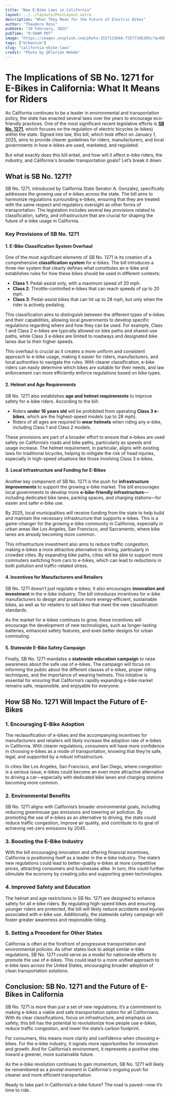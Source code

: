 ```yaml
---
title: "New E-Bike Laws in California"
layout: ../../layouts/PostLayout.astro
description: "What They Mean for the Future of Electric Bikes"
author: "Theodore Ross"
pubDate: "20 February, 2025"
pubTime: "9:50AM PDT"
image: "https://images.unsplash.com/photo-1557123666-f35773db305c?q=80&w=2628&auto=format&fit=crop&ixlib=rb-4.0.3&ixid=M3wxMjA3fDB8MHxwaG90by1wYWdlfHx8fGVufDB8fHx8fA%3D%3D"
tags: ["Urbanism"]
slug: "california-ebike-laws"
credit: "Photo by @Florian Wehde"
---
```


# The Implications of SB No. 1271 for E-Bikes in California: What It Means for Riders

As California continues to be a leader in environmental and transportation policy, the state has enacted several laws over the years to encourage eco-friendly practices. One of the most significant recent legislative efforts is [**SB No. 1271**](https://leginfo.legislature.ca.gov/faces/billTextClient.xhtml?bill_id=202320240SB1271), which focuses on the regulation of electric bicycles (e-bikes) within the state. Signed into law, this bill, which took effect on January 1, 2025, aims to provide clearer guidelines for riders, manufacturers, and local governments in how e-bikes are used, marketed, and regulated.

But what exactly does this bill entail, and how will it affect e-bike riders, the industry, and California's broader transportation goals? Let’s break it down.

## What is SB No. 1271?

SB No. 1271, introduced by California State Senator A. Gonzalez, specifically addresses the growing use of e-bikes across the state. The bill aims to harmonize regulations surrounding e-bikes, ensuring that they are treated with the same respect and regulatory oversight as other forms of transportation. The legislation includes several key provisions related to classification, safety, and infrastructure that are crucial for shaping the future of e-bike usage in California.

### Key Provisions of SB No. 1271

#### 1. **E-Bike Classification System Overhaul**

One of the most significant elements of SB No. 1271 is its creation of a comprehensive **classification system** for e-bikes. The bill introduces a three-tier system that clearly defines what constitutes an e-bike and establishes rules for how these bikes should be used in different contexts:

- **Class 1**: Pedal-assist only, with a maximum speed of 20 mph.
- **Class 2**: Throttle-controlled e-bikes that can reach speeds of up to 20 mph.
- **Class 3**: Pedal-assist bikes that can hit up to 28 mph, but only when the rider is actively pedaling.

This classification aims to distinguish between the different types of e-bikes and their capabilities, allowing local governments to develop specific regulations regarding where and how they can be used. For example, Class 1 and Class 2 e-bikes are typically allowed on bike paths and shared-use paths, while Class 3 e-bikes are limited to roadways and designated bike lanes due to their higher speeds.

This overhaul is crucial as it creates a more uniform and consistent approach to e-bike usage, making it easier for riders, manufacturers, and local authorities to navigate the rules. With clearer classification, e-bike riders can easily determine which bikes are suitable for their needs, and law enforcement can more efficiently enforce regulations based on bike types.

#### 2. **Helmet and Age Requirements**

SB No. 1271 also establishes **age and helmet requirements** to improve safety for e-bike riders. According to the bill:

- Riders **under 16 years old** will be prohibited from operating **Class 3 e-bikes**, which are the highest-speed models (up to 28 mph).
- Riders of all ages are required to **wear helmets** when riding any e-bike, including Class 1 and Class 2 models.

These provisions are part of a broader effort to ensure that e-bikes are used safely on California’s roads and bike paths, particularly as speeds and usage increase. The helmet requirement, in particular, aligns with existing laws for traditional bicycles, helping to mitigate the risk of head injuries, especially in high-speed situations like those involving Class 3 e-bikes.

#### 3. **Local Infrastructure and Funding for E-Bikes**

Another key component of SB No. 1271 is the push for **infrastructure improvements** to support the growing e-bike market. The bill encourages local governments to develop more **e-bike-friendly infrastructure**—including dedicated bike lanes, parking spaces, and charging stations—for easier and safer e-bike use.

By 2025, local municipalities will receive funding from the state to help build and maintain the necessary infrastructure that supports e-bikes. This is a game-changer for the growing e-bike community in California, especially in urban areas like Los Angeles, San Francisco, and Sacramento, where bike lanes are already becoming more common.

This infrastructure investment also aims to reduce traffic congestion, making e-bikes a more attractive alternative to driving, particularly in crowded cities. By expanding bike paths, cities will be able to support more commuters switching from cars to e-bikes, which can lead to reductions in both pollution and traffic-related stress.

#### 4. **Incentives for Manufacturers and Retailers**

SB No. 1271 doesn’t just regulate e-bikes; it also encourages **innovation and investment** in the e-bike industry. The bill introduces incentives for e-bike manufacturers to design and produce more energy-efficient, sustainable bikes, as well as for retailers to sell bikes that meet the new classification standards.

As the market for e-bikes continues to grow, these incentives will encourage the development of new technologies, such as longer-lasting batteries, enhanced safety features, and even better designs for urban commuting.

#### 5. **Statewide E-Bike Safety Campaign**

Finally, SB No. 1271 mandates a **statewide education campaign** to raise awareness about the safe use of e-bikes. The campaign will focus on informing the public about the different classes of e-bikes, proper riding techniques, and the importance of wearing helmets. This initiative is essential for ensuring that California’s rapidly expanding e-bike market remains safe, responsible, and enjoyable for everyone.

## How SB No. 1271 Will Impact the Future of E-Bikes

### 1. **Encouraging E-Bike Adoption**

The reclassification of e-bikes and the accompanying incentives for manufacturers and retailers will likely increase the adoption rate of e-bikes in California. With clearer regulations, consumers will have more confidence in choosing e-bikes as a mode of transportation, knowing that they’re safe, legal, and supported by a robust infrastructure.

In cities like Los Angeles, San Francisco, and San Diego, where congestion is a serious issue, e-bikes could become an even more attractive alternative to driving a car—especially with dedicated bike lanes and charging stations becoming more common.

### 2. **Environmental Benefits**

SB No. 1271 aligns with California’s broader environmental goals, including reducing greenhouse gas emissions and lowering air pollution. By promoting the use of e-bikes as an alternative to driving, the state could reduce traffic congestion, improve air quality, and contribute to its goal of achieving net-zero emissions by 2045.

### 3. **Boosting the E-Bike Industry**

With the bill encouraging innovation and offering financial incentives, California is positioning itself as a leader in the e-bike industry. The state’s new regulations could lead to better-quality e-bikes at more competitive prices, attracting consumers and businesses alike. In turn, this could further stimulate the economy by creating jobs and supporting green technologies.

### 4. **Improved Safety and Education**

The helmet and age restrictions in SB No. 1271 are designed to enhance safety for all e-bike riders. By regulating high-speed bikes and ensuring younger riders are protected, the bill will likely reduce accidents and injuries associated with e-bike use. Additionally, the statewide safety campaign will foster greater awareness and responsible riding.

### 5. **Setting a Precedent for Other States**

California is often at the forefront of progressive transportation and environmental policies. As other states look to adopt similar e-bike regulations, SB No. 1271 could serve as a model for nationwide efforts to promote the use of e-bikes. This could lead to a more unified approach to e-bike laws across the United States, encouraging broader adoption of clean transportation solutions.

## Conclusion: SB No. 1271 and the Future of E-Bikes in California

SB No. 1271 is more than just a set of new regulations; it’s a commitment to making e-bikes a viable and safe transportation option for all Californians. With its clear classifications, focus on infrastructure, and emphasis on safety, this bill has the potential to revolutionize how people use e-bikes, reduce traffic congestion, and lower the state’s carbon footprint.

For consumers, this means more clarity and confidence when choosing e-bikes. For the e-bike industry, it signals more opportunities for innovation and growth. And for California’s environment, it represents a positive step toward a greener, more sustainable future.

As the e-bike revolution continues to gain momentum, SB No. 1271 will likely be remembered as a pivotal moment in California's ongoing push for cleaner and more efficient transportation.

Ready to take part in California’s e-bike future? The road is paved—now it’s time to ride.
